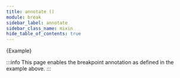 ```yaml
---
title: annotate ()
module: break
sidebar_label: annotate
sidebar_class_name: mixin
hide_table_of_contents: true
---
```


<FieldDetails />
<AddClassToPage classNames="annotate-example" />

<CodeBlock className="language-scss">
  {Example}
</CodeBlock>

:::info
This page enables the breakpoint annotation as defined in the example above.
:::
